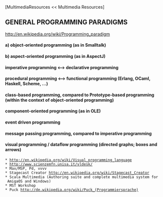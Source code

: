 [MultimediaResources << Multimedia Resources]

==GENERAL PROGRAMMING PARADIGMS==

[[http://en.wikipedia.org/wiki/Programming_paradigm]]

====a) object-oriented programming (as in Smalltalk)====
====b) aspect-oriented programming (as in AspectJ)====
==== imperative programming <--> declarative programming====
==== procedural programming <--> functional programming (Erlang, OCaml, Haskell, Scheme, ...)====
==== class-based programming, compared to Prototype-based programming (within the context of object-oriented programming)====
==== component-oriented programming (as in OLE)====
==== event driven programming====
==== message passing programming, compared to imperative programming====
==== visual programming / dataflow programming (directed graphs; boxes and arrows)====
 * [[http://en.wikipedia.org/wiki/Visual_programming_language]]
 * [[http://www.scienzemfn.unisa.it/vldesk/]]
 * Max/MSP, Pd, vvvv
 * Stagecast Creator [[http://en.wikipedia.org/wiki/Stagecast_Creator]]
 * Scala Multimedia (Authoring suite and complete multimedia system for AmigaOS and Windows)
 * MST Workshop
 * Puck [[http://de.wikipedia.org/wiki/Puck_(Programmiersprache)]]